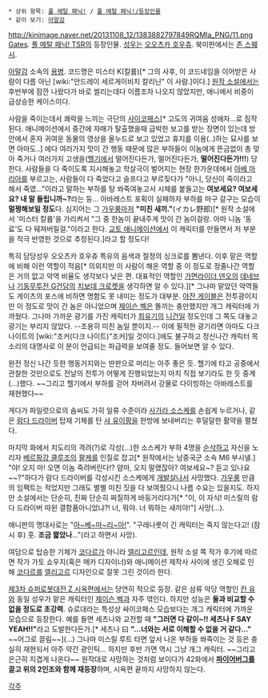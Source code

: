  * 상위 항목: [[풀 메탈 패닉!]] / [[풀 메탈 패닉!/등장인물]]
 * 같이 보기: [[아말감(풀 메탈 패닉)|아말감]]

http://kinimage.naver.net/20131108_12/1383882797849RQMla_PNG/11.png
[[게이츠|Gates]]. [[풀 메탈 패닉!/애니메이션|풀 메탈 패닉! TSR]]의 등장인물. [[성우]]는 [[오오츠카 호우츄]]. 북미판에서는 [[존 스웨시]].

[[아말감(풀 메탈 패닉)|아말감]] 소속의 [[용병]]. 코드명은 미스터 K(칼륨)[* 그의 사후, 이 코드네임을 이어받은 사람이 다름 아닌 [wiki:"안드레이 세르게이비치 칼리닌" 이 사람.]이다.] [[풀 메탈 패닉!|원작 소설]]에서는 후반부에 잠깐 나왔다가 바로 썰리는데다 이름조차 나오지 않았지만, 애니에서 비중이 급상승한 케이스이다.

사람을 죽이는데서 쾌락을 느끼는 극단의 [[사이코패스]][* 고도의 귀여움 성애자...로 짐작된다. 애니메이션에서 중간에 자매가 탈출했을때 급박한 보고를 받는 장면이 있는데 방안에서 혼자 귀여운 동물의 영상을 올누드로 보고 있었고 휴지를 이용(..)하는 묘사를 보면 아마도..] 에다 여러가지 맛이 간 행동 때문에 많은 부하들이 이놈에게 뜬금없이 총 맞아 죽거나 여러가지 고생을([[헬기]]에서 떨어진다든가, 떨어진다든가, '''떨어진다든가!!!''') 당한다. 사람들을 다 죽이도록 지시해놓고 학살극이 벌어지는 현장 한가운데에서 [[아베 마리아]]를 부르고는, 사람들이 다 죽었다고 슬프다고 부르짖다가 "아니, 당신이 죽이라고 해서 죽였..."이라고 말하는 부하를 탕 쏴죽여놓고서 시체를 붙들고는 '''여보세요? 여보세요? 내 말 들립니까~?'''라는 둥... 아바레스트 포획이 실패하자 부하를 마구 갈구는 모습이 '''멀쩡해보일 정도'''다. 심지어는 그 [[가우룽]]마저 '''"미친 새끼."'''(イカレ野郎)[* 원작 소설에서 '미스터 칼륨'을 가리켜서 "그 중 한놈이 끝내주게 맛이 간 놈이걸랑. 아마 니놈 '동료'도 다 뒈져버릴걸."이라고 한다. [[교토 애니메이션]]에서 이 캐릭터를 만들면서 저 부분을 적극 반영한 것으로 추정된다.]라고 할 정도다!

특히 담당성우 오오츠카 호우츄 특유의 음색과 절정의 싱크로를 뽐낸다. 이후 맡은 역할에 비해 이런 역할이 적음[* 의외지만 이 사람이 해온 역할 중 이 정도로 정줄나간 역할은 거의 없고 악역 비율도 생각보다 낮은 편. 대표적인 역할인 [[가면라이더 덴오]]의 [[데네브]]나 [[기동무투전 G건담]]의 [[치보데 크로켓]]을 생각하면 알 수 있다.][* 그나마 맡았던 악역들도 게이츠의 포스에 비하면 명함도 못 내미는 정도가 대부분. [[야잔 게이블]]은 전투광이지만 이 정도로 맛이 간 놈은 아니었으며 [[제이슨 벡]]은 똘끼는 충만했지만 개그 캐릭터에 가까웠다. 그나마 가까운 광기를 가진 캐릭터가 [[최유기]]의 [[니건일]] 정도인데 그 쪽도 대놓고 광기는 부리지 않았다. --조용히 미친 놈일 뿐이지.-- 이에 필적한 광기라면 아마도 다크 나이트의 [wiki:"조커(다크 나이트)"조커]일 것이다.]에도 불구하고 정신나간 캐릭터 목소리의 대명사로 이 분이 언급되는 파급력을 보여줄 정도. 들어보면 알 수 있다. 

완전 정신 나간 듯한 행동거지와는 딴판으로 머리는 아주 좋은 듯. 헬기에 타고 공중에서 관찰한 것만으로도 전날의 전투가 어떻게 진행되었는지 마치 직접 보기라도 한 듯 중계(...)했다. ~~그리고 헬기에서 부하를 걷어 차버려서 강물로 다이빙하는 아바레스트를 재현했다~~

게다가 파일럿으로의 솜씨도 가히 일류 수준이라 [[사가라 소스케]]를 손쉽게 누르거나, 같은 [[람다 드라이버]] 탑재 기체를 탄 [[샤 유이팡]]을 한방에 보내버리는 후덜덜한 활약을 펼쳤다.

마지막 화에서 치도리의 격려(?)로 각성(…)한 소스케가 부하 4명을 [[순삭]]하고 자신을 노리자 [[베르팡강 클루조]]의 [[팔케]]를 인질로 잡고[* 원작에서는 남중국군 소속 M6 부시넬.] "야! 오지 마! 오면 이놈 죽려버린다!? 얌마, 오지 말랬잖아? 여보세요~? 듣고 있나요~~?"하다가 람다 드라이버를 각성시킨 소스케에게 [[개발살]]나서 사망했다. [[가우룽]] 만큼의 임팩트는 적었지만 그래도 별별 미친 짓을 다 보여줬으니 나름 수요는 있을지도. 하지만 소설에서는 단순히, 진짜 단순히 찌질하게 바둥거리다가[* "이, 이 자식! 미스릴의 람다 드라이버 따윈 결함품아니었냐?! 너, 뭐야. 너 뭐하는 새끼야!"] 사망(…).

애니판의 명대사로는 "[[아베 마리아|아~베~마~리~아!]]". "구레나룻이 긴 캐릭터는 죽지 않는다고! (잠시 후) 훗. '''조금 짧았나'''..."(라고 하면서 사망).

여담으로 탑승한 기체가 [[코다르]]가 아니라 [[엘리고르]]인데, 원작 소설 쪽 작가 후기에 따르면 작가 가토 쇼우지(혹은 메카 디자이너)와 애니메이션 제작사 사이에 생긴 오해로 인해 [[코다르]]를 [[엘리고르]] 디자인으로 잘못 그린 것이라 한다.

[[제3차 슈퍼로봇대전 Z 시옥편]]에서는 당연히 적으로 등장. 같은 삼류 악당 역할인 [[칸 유]]와 동일 성우가 맡은 캐릭터인 [[제이슨 벡]]과 자주 엮인다. 하지만 성능은 '''둘과 비교할 수 없을 정도로 초강력'''. 슈로대라는 특성상 싸이코패스 모습보다는 개그 캐릭터에 가까운 모습으로 등장한다. 예를 들면 세츠나와 교전할 때 '''"그러면 다 같이~!! 세츠나 F SAY YEAH!!"'''라고 도발한다든가.[* 세츠나 曰 '''"…너와는 서로 이해할 수 없을 거 같다…"''' ~~어그로 끌림~~](...) 그나마 미스릴 루트 타면 앞서 나온 부하들 쏴죽이는 것 등은 충실히 재현되서 아주 약간 광인틱... 하지만 후반 가면 역시 그냥 개그 캐릭터. ~~그리고 은근히 지겹게 나온다~~ 원작대로 사망하는 것처럼 보이다가 42화에서 '''[[파이어버그]]를 끌고 위의 2인조와 함께 재등장'''하며, 시옥편 끝까지 사망하지 않는다.

[[각주]]
